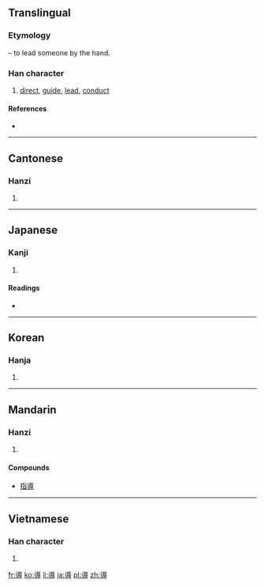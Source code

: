 {{also|导}}
==Translingual==
{{Hani-forms|[[导]]|導}}

===Etymology===
{{Han compound|道|寸|t1=path|t2=hand|ls=ic}} – to lead someone by the hand.

===Han character===
{{Han char|rn=41|rad=寸|as=12|sn=15|four=3834<sub>3</sub>|canj=卜山木戈 (YUDI)|ids=⿱道寸}}

# [[direct]], [[guide]], [[lead]], [[conduct]]

====References====
* {{Han ref|kx=0296.100|dkj=07463|dj=0586.090|hdz=10512.050|uh=5C0E|ud=23566|bh=BEC9|bd=48841}}

----

==Cantonese==

===Hanzi===
{{yue-hanzi|jyut=|y=dou6|sim=导}}

# {{defn|lang=yue|sort=寸12}}

----

==Japanese==

===Kanji===
{{ja-kanji|grade=5|rs=寸12}}

# {{defn|lang=ja|sort=寸12}}

====Readings====
* {{ja-readings|on=[[どう]] (dō)|kun=[[みちびく]] (michibiku), [[みちびき]] (michibiki)}}

----

==Korean==

===Hanja===
{{ko-hanja|hangeul=도|rv=do|mr=to}}

# {{defn|lang=ko|sort=寸12}}

----

==Mandarin==

===Hanzi===
{{cmn-hanzi|sim=导|pin=[[dǎo]] ([[dao3]])|wg=tao<sup>3</sup>}}
# {{defn|lang=cmn|sort=寸12}}

====Compounds====
*[[指導]]

----

==Vietnamese==

===Han character===
{{vi-hantu|[[đạo]]|rs=寸12}}

# {{defn|lang=vi|sort=寸12}}

[[fr:導]]
[[ko:導]]
[[li:導]]
[[ja:導]]
[[pl:導]]
[[zh:導]]